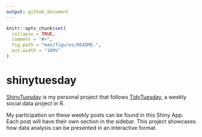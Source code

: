 ```yaml
---
output: github_document
---
```


<!-- README.md is generated from README.Rmd. Please edit that file -->

```r
knitr::opts_chunk$set(
  collapse = TRUE,
  comment = "#>",
  fig.path = "man/figures/README-",
  out.width = "100%"
)
```

# shinytuesday

<!-- badges: start -->
<!-- badges: end -->

[ShinyTuesday](https://esurjaat.shinyapps.io/shinytuesday/) is my personal project that follows [TidyTuesday](https://github.com/rfordatascience/tidytuesday), a weekly social data project in R.

My participation on these weekly posts can be found in this Shiny App. Each post will have their own section in the sidebar. This project showcases how data analysis can be presented in an interactive format.
